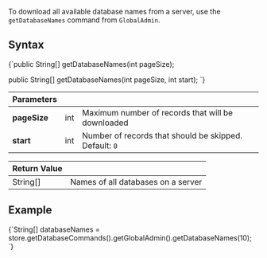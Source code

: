 
To download all available database names from a server, use the `getDatabaseNames` command from `GlobalAdmin`.

## Syntax

<TabItem value="get_database_names_1" label="get_database_names_1">
<CodeBlock language="java">
{`public String[] getDatabaseNames(int pageSize);

public String[] getDatabaseNames(int pageSize, int start);
`}
</CodeBlock>
</TabItem>

| Parameters | | |
| ------------- | ------------- | ----- |
| **pageSize** | int | Maximum number of records that will be downloaded |
| **start** | int | Number of records that should be skipped. Default: `0` |

| Return Value | |
| ------------- | ----- |
| String[] | Names of all databases on a server |

## Example

<TabItem value="get_database_names_2" label="get_database_names_2">
<CodeBlock language="java">
{`String[] databaseNames =
  store.getDatabaseCommands().getGlobalAdmin().getDatabaseNames(10);
`}
</CodeBlock>
</TabItem>


